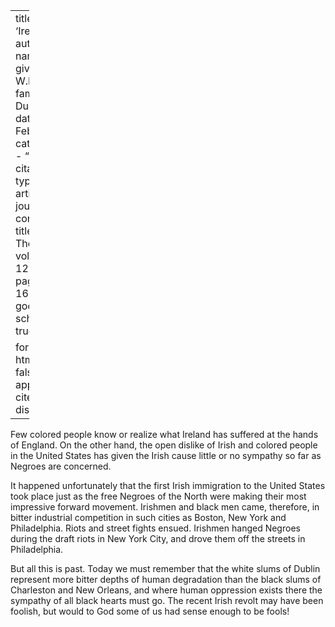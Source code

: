 
---
title: 'Ireland'
author:
  - name:
      given: W.E.B.
      family: Du Bois
date: Feb. 1916
categories: 
  - ""
citation: 
  type: article-journal
  container-title: The Crisis
  volume: 12
  issue: 4
  page: 166-167
google-scholar: true

format:
  html:
    toc: false
    appendix-cite-as: display
---


Few colored people know or realize what Ireland has suffered at the hands of England. On the other hand, the open dislike of Irish and colored people in the United States has given the Irish cause little or no sympathy so far as Negroes are concerned.

It happened unfortunately that the first Irish immigration to the United States took place just as the free Negroes of the North were making their most impressive forward movement. Irishmen and black men came, therefore, in bitter industrial competition in such cities as Boston, New York and Philadelphia. Riots and street fights ensued. Irishmen hanged Negroes during the draft riots in New York City, and drove them off the streets in Philadelphia.

But all this is past. Today we must remember that the white slums of Dublin represent more bitter depths of human degradation than the black slums of Charleston and New Orleans, and where human oppression exists there the sympathy of all black hearts must go. The recent Irish revolt may have been foolish, but would to God some of us had sense enough to be fools!

